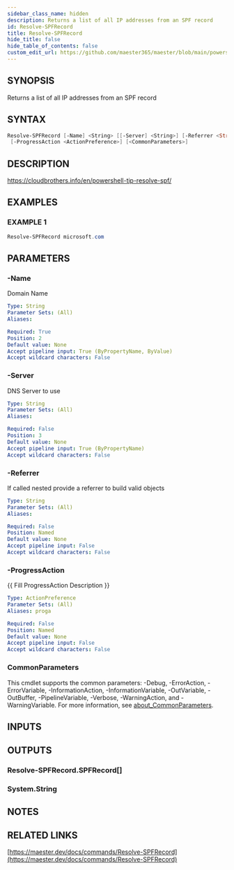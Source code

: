 ```yaml
---
sidebar_class_name: hidden
description: Returns a list of all IP addresses from an SPF record
id: Resolve-SPFRecord
title: Resolve-SPFRecord
hide_title: false
hide_table_of_contents: false
custom_edit_url: https://github.com/maester365/maester/blob/main/powershell/public/Resolve-SPFRecord.ps1
---
```


## SYNOPSIS

Returns a list of all IP addresses from an SPF record

## SYNTAX

```powershell
Resolve-SPFRecord [-Name] <String> [[-Server] <String>] [-Referrer <String>]
 [-ProgressAction <ActionPreference>] [<CommonParameters>]
```

## DESCRIPTION

https://cloudbrothers.info/en/powershell-tip-resolve-spf/

## EXAMPLES

### EXAMPLE 1

```powershell
Resolve-SPFRecord microsoft.com
```

## PARAMETERS

### -Name

Domain Name

```yaml
Type: String
Parameter Sets: (All)
Aliases:

Required: True
Position: 2
Default value: None
Accept pipeline input: True (ByPropertyName, ByValue)
Accept wildcard characters: False
```

### -Server

DNS Server to use

```yaml
Type: String
Parameter Sets: (All)
Aliases:

Required: False
Position: 3
Default value: None
Accept pipeline input: True (ByPropertyName)
Accept wildcard characters: False
```

### -Referrer

If called nested provide a referrer to build valid objects

```yaml
Type: String
Parameter Sets: (All)
Aliases:

Required: False
Position: Named
Default value: None
Accept pipeline input: False
Accept wildcard characters: False
```

### -ProgressAction

\{\{ Fill ProgressAction Description \}\}

```yaml
Type: ActionPreference
Parameter Sets: (All)
Aliases: proga

Required: False
Position: Named
Default value: None
Accept pipeline input: False
Accept wildcard characters: False
```

### CommonParameters

This cmdlet supports the common parameters: -Debug, -ErrorAction, -ErrorVariable, -InformationAction, -InformationVariable, -OutVariable, -OutBuffer, -PipelineVariable, -Verbose, -WarningAction, and -WarningVariable. For more information, see [about_CommonParameters](http://go.microsoft.com/fwlink/?LinkID=113216).

## INPUTS

## OUTPUTS

### Resolve-SPFRecord.SPFRecord[]

### System.String
## NOTES

## RELATED LINKS

[https://maester.dev/docs/commands/Resolve-SPFRecord](https://maester.dev/docs/commands/Resolve-SPFRecord)
